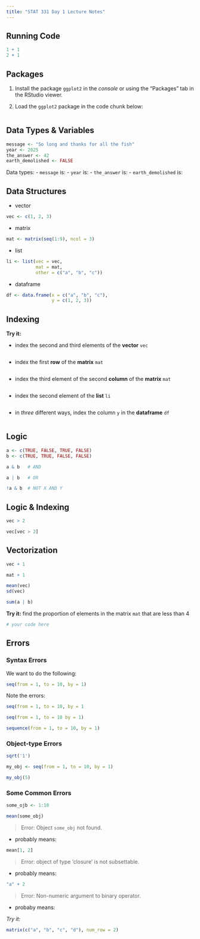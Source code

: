 ```yaml
---
title: "STAT 331 Day 1 Lecture Notes"
---
```


## Running Code

```r
1 + 1
2 + 1
```


## Packages

1. Install the package `ggplot2` in the *console* or using the "Packages" tab in the RStudio viewer.

2. Load the `ggplot2` package in the code chunk below:

```r

```


## Data Types & Variables


```r
message <- "So long and thanks for all the fish"
year <- 2025
the_answer <- 42
earth_demolished <- FALSE
```

Data types:
- `message` is:
- `year` is:
- `the_answer` is:
- `earth_demolished` is:


## Data Structures

- vector

```r
vec <- c(1, 2, 3)
```

- matrix

```r
mat <- matrix(seq(1:9), ncol = 3)
```

- list

```r
li <- list(vec = vec,
           mat = mat,
           other = c("a", "b", "c"))
```

- dataframe 

```r
df <- data.frame(x = c("a", "b", "c"),
                 y = c(1, 2, 3))
```

## Indexing

**Try it:**

- index the second and third elements of the **vector** `vec`

```r

```

- index the first **row** of the **matrix** `mat`

```r

```

- index the third element of the second **column** of the **matrix** `mat`

```r

```

- index the second element of the **list** `li`

```r

```

- in *three* different ways, index the column `y` in the **dataframe** `df`

```r

```


## Logic

```r
a <- c(TRUE, FALSE, TRUE, FALSE)
b <- c(TRUE, TRUE, FALSE, FALSE)

a & b   # AND

a | b   # OR

!a & b  # NOT X AND Y
```

## Logic & Indexing

```r
vec > 2
```

```r
vec[vec > 2]
```


## Vectorization


```r
vec + 1

mat + 1
```


```r
mean(vec)
sd(vec)
```


```r
sum(a | b)
```

**Try it:** find the proportion of elements in the matrix `mat` that are less than 4

```r
# your code here

```


## Errors

### Syntax Errors

We want to do the following:

```r
seq(from = 1, to = 10, by = 1)
```

Note the errors:

```r
seq(from = 1, to = 10, by = 1
```

```r
seq(from = 1, to = 10 by = 1)
```

```r
sequence(from = 1, to = 10, by = 1)
```

### Object-type Errors

```r
sqrt('1')
```

```r
my_obj <- seq(from = 1, to = 10, by = 1)

my_obj(5)
```


### Some Common Errors

```r
some_ojb <- 1:10

mean(some_obj)
```

> Error: Object `some_obj` not found.

- probably means:


```r
mean[1, 2]
```

> Error: object of type 'closure' is not subsettable.

- probably means:


```r
"a" + 2
```

> Error: Non-numeric argument to binary operator.

- probaby means:

*Try it:*

```r
matrix(c("a", "b", "c", "d"), num_row = 2)
```


